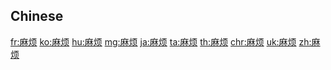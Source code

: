 {{also|麻煩}}
==Chinese==
{{zh-see|麻煩}}

[[fr:麻烦]]
[[ko:麻烦]]
[[hu:麻烦]]
[[mg:麻烦]]
[[ja:麻烦]]
[[ta:麻烦]]
[[th:麻烦]]
[[chr:麻烦]]
[[uk:麻烦]]
[[zh:麻烦]]